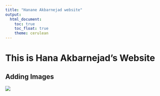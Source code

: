 ```yaml
---
title: "Hanane Akbarnejad website"
output: 
  html_document:
    toc: true
    toc_float: true
    theme: cerulean
---
```


# This is Hana Akbarnejad's Website

## Adding Images

![](images/IUSM_Biostatistics.x95734.jpg)
